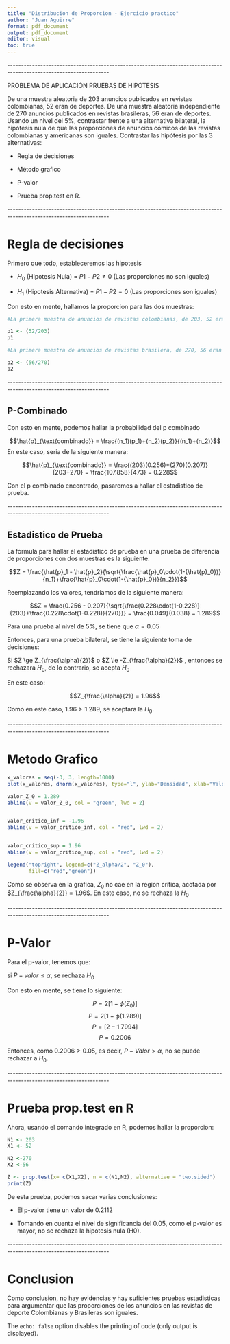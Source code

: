 ---
title: "Distribucion de Proporcion - Ejercicio practico"
author: "Juan Aguirre"
format: pdf_document
output: pdf_document
editor: visual
toc: true
---



\-\-\-\-\-\-\-\-\-\-\-\-\-\-\-\-\-\-\-\-\-\-\-\-\-\-\-\-\-\-\-\-\-\-\-\-\-\-\-\-\-\-\-\-\-\-\-\-\-\-\-\-\-\-\-\-\-\-\-\-\-\-\-\-\-\-\-\-\-\-\-\-\-\-\-\-\-\-\-\-\-\-\-\-\-\-\-\-\-\-\-\-\-\-\-\-\-\-\-\-\-\-\-\-\-\-\-\-\-\-\-\-\-\-\-


PROBLEMA DE APLICACIÓN PRUEBAS DE HIPÓTESIS

De una muestra aleatoria de 203 anuncios publicados en revistas colombianas, 52 eran de deportes. De una muestra aleatoria independiente de 270 anuncios publicados en revistas brasileras, 56 eran de deportes. Usando un nivel del 5%, contrastar frente a una alternativa bilateral, la hipótesis nula de que las proporciones de anuncios cómicos de las revistas colombianas y americanas son iguales. Contrastar las hipótesis por las 3 alternativas:

-   Regla de decisiones

-   Método grafico

-   P-valor

-   Prueba prop.test en R.

\-\-\-\-\-\-\-\-\-\-\-\-\-\-\-\-\-\-\-\-\-\-\-\-\-\-\-\-\-\-\-\-\-\-\-\-\-\-\-\-\-\-\-\-\-\-\-\-\-\-\-\-\-\-\-\-\-\-\-\-\-\-\-\-\-\-\-\-\-\-\-\-\-\-\-\-\-\-\-\-\-\-\-\-\-\-\-\-\-\-\-\-\-\-\-\-\-\-\-\-\-\-\-\-\-\-\-\-\-\-\-\-\-\--

# Regla de decisiones

Primero que todo, estableceremos las hipotesis

-   $H_0$ (Hipotesis Nula) = $P1 - P2 \neq 0$ (Las proporciones no son iguales)

-   $H_1$ (Hipotesis Alternativa) = $P1 - P2 = 0$ (Las proporciones son iguales)

Con esto en mente, hallamos la proporcion para las dos muestras:

```{R}

#La primera muestra de anuncios de revistas colombianas, de 203, 52 eran de deportes

p1 <- (52/203)
p1

#La primera muestra de anuncios de revistas brasilera, de 270, 56 eran de deportes

p2 <- (56/270)
p2
```

\-\-\-\-\-\-\-\-\-\-\-\-\-\-\-\-\-\-\-\-\-\-\-\-\-\-\-\-\-\-\-\-\-\-\-\-\-\-\-\-\-\-\-\-\-\-\-\-\-\-\-\-\-\-\-\-\-\-\-\-\-\-\-\-\-\-\-\-\-\-\-\-\-\-\-\-\-\-\-\-\-\-\-\-\-\-\-\-\-\-\-\-\-\-\-\-\-\-\-\-\-\-\-\-\-\-\-\-\-\-\-\-\-\--

## P-Combinado

Con esto en mente, podemos hallar la probabilidad del p combinado

$$\hat{p}_{\text{combinado}} = \frac{(n_1)(p_1)+(n_2)(p_2)}{(n_1)+(n_2)}$$ En este caso, seria de la siguiente manera:

$$\hat{p}_{\text{combinado}} = \frac{(203)(0.256)+(270)(0.207)}{203+270} = \frac{107.858}{473} = 0.228$$

Con el p combinado encontrado, pasaremos a hallar el estadistico de prueba.

\-\-\-\-\-\-\-\-\-\-\-\-\-\-\-\-\-\-\-\-\-\-\-\-\-\-\-\-\-\-\-\-\-\-\-\-\-\-\-\-\-\-\-\-\-\-\-\-\-\-\-\-\-\-\-\-\-\-\-\-\-\-\-\-\-\-\-\-\-\-\-\-\-\-\-\-\-\-\-\-\-\-\-\-\-\-\-\-\-\-\-\-\-\-\-\-\-\-\-\-\-\-\-\-\-\-\-\-\-\-\-\-\-\--

## Estadistico de Prueba

La formula para hallar el estadistico de prueba en una prueba de diferencia de proporciones con dos muestras es la siguiente:

$$Z = \frac{\hat{p}_1 - \hat{p}_2}{\sqrt{\frac{\hat{p}_0\cdot(1-{\hat{p}_0})}{n_1}+\frac{\hat{p}_0\cdot(1-{\hat{p}_0})}{n_2}}}$$

Reemplazando los valores, tendriamos de la siguiente manera:

$$Z = \frac{0.256 - 0.207}{\sqrt{\frac{0.228\cdot(1-0.228)}{203}+\frac{0.228\cdot(1-0.228)}{270}}} = \frac{0.049}{0.038} = 1.289$$

Para una prueba al nivel de 5%, se tiene que $\alpha=0.05$

Entonces, para una prueba bilateral, se tiene la siguiente toma de decisiones:

Si $Z \ge Z_{\frac{\alpha}{2}}$ o $Z \le -Z_{\frac{\alpha}{2}}$ , entonces se rechazara $H_0$, de lo contrario, se acepta $H_0$

En este caso:

$$Z_{\frac{\alpha}{2}} = 1.96$$

Como en este caso, $1.96 > 1.289$, se aceptara la $H_0$.

\-\-\-\-\-\-\-\-\-\-\-\-\-\-\-\-\-\-\-\-\-\-\-\-\-\-\-\-\-\-\-\-\-\-\-\-\-\-\-\-\-\-\-\-\-\-\-\-\-\-\-\-\-\-\-\-\-\-\-\-\-\-\-\-\-\-\-\-\-\-\-\-\-\-\-\-\-\-\-\-\-\-\-\-\-\-\-\-\-\-\-\-\-\-\-\-\-\-\-\-\-\-\-\-\-\-\-\-\-\-\-\-\-\--

# Metodo Grafico

```{R}

x_valores = seq(-3, 3, length=1000)
plot(x_valores, dnorm(x_valores), type="l", ylab="Densidad", xlab="Valores Z", main="Distribución Normal")

valor_Z_0 = 1.289          
abline(v = valor_Z_0, col = "green", lwd = 2)


valor_critico_inf = -1.96  
abline(v = valor_critico_inf, col = "red", lwd = 2)


valor_critico_sup = 1.96  
abline(v = valor_critico_sup, col = "red", lwd = 2)

legend("topright", legend=c("Z_alpha/2", "Z_0"), 
       fill=c("red","green"))
```

Como se observa en la grafica, $Z_0$ no cae en la region critica, acotada por $Z_{\frac{\alpha}{2}} = 1.96$. En este caso, no se rechaza la $H_0$

\-\-\-\-\-\-\-\-\-\-\-\-\-\-\-\-\-\-\-\-\-\-\-\-\-\-\-\-\-\-\-\-\-\-\-\-\-\-\-\-\-\-\-\-\-\-\-\-\-\-\-\-\-\-\-\-\-\-\-\-\-\-\-\-\-\-\-\-\-\-\-\-\-\-\-\-\-\-\-\-\-\-\-\-\-\-\-\-\-\-\-\-\-\-\-\-\-\-\-\-\-\-\-\-\-\-\-\-\-\-\-\-\-\--

# P-Valor

Para el p-valor, tenemos que:

si $P-valor\le\alpha$, se rechaza $H_0$

Con esto en mente, se tiene lo siguiente:

$$P = 2[1-\phi(Z_0)]$$ $$P = 2[1-\phi(1.289)]$$ $$P = [2-1.7994]$$ $$P = 0.2006$$

Entonces, como $0.2006 > 0.05$, es decir, $P-Valor > \alpha$, no se puede rechazar a $H_0$.

\-\-\-\-\-\-\-\-\-\-\-\-\-\-\-\-\-\-\-\-\-\-\-\-\-\-\-\-\-\-\-\-\-\-\-\-\-\-\-\-\-\-\-\-\-\-\-\-\-\-\-\-\-\-\-\-\-\-\-\-\-\-\-\-\-\-\-\-\-\-\-\-\-\-\-\-\-\-\-\-\-\-\-\-\-\-\-\-\-\-\-\-\-\-\-\-\-\-\-\-\-\-\-\-\-\-\-\-\-\-\-\-\-\--

# Prueba prop.test en R

Ahora, usando el comando integrado en R, podemos hallar la proporcion:

```{r}

N1 <- 203
X1 <- 52

N2 <-270
X2 <-56
```

```{r}
Z <- prop.test(x= c(X1,X2), n = c(N1,N2), alternative = "two.sided")
print(Z)
```

De esta prueba, podemos sacar varias conclusiones:

-   El p-valor tiene un valor de 0.2112

-   Tomando en cuenta el nivel de significancia del 0.05, como el p-valor es mayor, no se rechaza la hipotesis nula (H0).

\-\-\-\-\-\-\-\-\-\-\-\-\-\-\-\-\-\-\-\-\-\-\-\-\-\-\-\-\-\-\-\-\-\-\-\-\-\-\-\-\-\-\-\-\-\-\-\-\-\-\-\-\-\-\-\-\-\-\-\-\-\-\-\-\-\-\-\-\-\-\-\-\-\-\-\-\-\-\-\-\-\-\-\-\-\-\-\-\-\-\-\-\-\-\-\-\-\-\-\-\-\-\-\-\-\-\-\-\-\-\-\-\-\--

# Conclusion

Como conclusion, no hay evidencias y hay suficientes pruebas estadisticas para argumentar que las proporciones de los anuncios en las revistas de deporte Colombianas y Brasileras son iguales.

The `echo: false` option disables the printing of code (only output is displayed).
